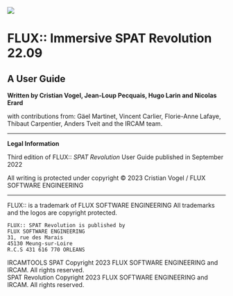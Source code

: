![]( https://media.githubusercontent.com/media/FLUX-SE/doc_images/main/SpatR/Generic/SPATionautsImage.png)

# FLUX:: Immersive SPAT Revolution 22.09

## A User Guide

**Written by Cristian Vogel, Jean-Loup Pecquais, Hugo Larin and Nicolas Erard**

with contributions from:
Gäel Martinet, Vincent Carlier, Florie-Anne Lafaye, Thibaut Carpentier, Anders Tveit and the IRCAM team.

---

**Legal Information**

Third edition of FLUX:: _SPAT Revolution_ User Guide published in September 2022

All writing is protected under copyright © 2023 Cristian Vogel / FLUX SOFTWARE ENGINEERING

---
FLUX:: is a trademark of FLUX SOFTWARE ENGINEERING
All trademarks and the logos are copyright protected.

```
FLUX:: SPAT Revolution is published by
FLUX SOFTWARE ENGINEERING
31, rue des Marais
45130 Meung-sur-Loire
R.C.S 431 616 770 ORLEANS
```

IRCAMTOOLS SPAT Copyright 2023 FLUX SOFTWARE ENGINEERING and IRCAM. All rights reserved.  
SPAT Revolution Copyright 2023 FLUX SOFTWARE ENGINEERING and IRCAM. All rights reserved.
